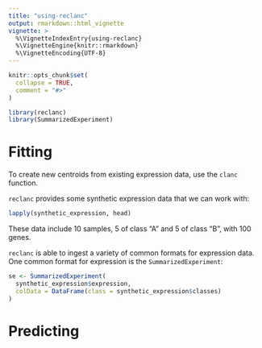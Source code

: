 ```yaml
---
title: "using-reclanc"
output: rmarkdown::html_vignette
vignette: >
  %\VignetteIndexEntry{using-reclanc}
  %\VignetteEngine{knitr::rmarkdown}
  %\VignetteEncoding{UTF-8}
---
```


```r
knitr::opts_chunk$set(
  collapse = TRUE,
  comment = "#>"
)
```

```r
library(reclanc)
library(SummarizedExperiment)
```

# Fitting

To create new centroids from existing expression data, use the `clanc` function.

`reclanc` provides some synthetic expression data that we can work with:

```r
lapply(synthetic_expression, head)
```

These data include 10 samples, 5 of class "A" and 5 of class "B", with 100 genes.

`reclanc` is able to ingest a variety of common formats for expression data. One common format for expression is the `SummarizedExperiment`:

```r
se <- SummarizedExperiment(
  synthetic_expression$expression,
  colData = DataFrame(class = synthetic_expression$classes)
)
```



# Predicting
